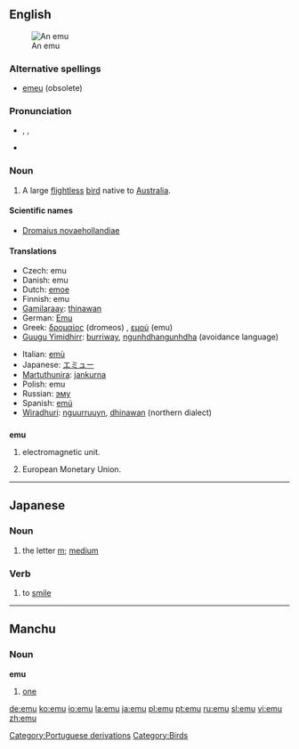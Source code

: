 {{wikipedia}}
{{see|Emu|EMU|ému|emù}}
==English==
[[Image:Emoe.jpg|thumb|An emu]]

===Alternative spellings===
*[[emeu]] (obsolete)

===Pronunciation===
*{{IPA|/ˈiːmjuː/}}, {{SAMPA|/"i:mju:/}}, {{enPR|ē'myoo͞}}
*{{rhymes|uː}}

===Noun===
{{en-noun}}

# A large [[flightless]] [[bird]] native to [[Australia]].

====Scientific names====
*[[Dromaius novaehollandiae]]

====Translations====
{{top}}
*Czech: emu {{m}}
*Danish: emu
*Dutch: [[emoe]] {{m}}
*Finnish: emu
*[[Gamilaraay]]: [[thinawan]]
*German: [[Emu]] {{m}}
*Greek: [[δρομαίος]] (dromeos) {{m}}, [[εμού]] (emu) {{n}}
*[[Guugu Yimidhirr]]: [[burriway]], [[ngunhdhangunhdha]] (avoidance language)
{{mid}}
*Italian: [[emù]] {{m}}
*Japanese: [[エミュー]]
*[[Martuthunira]]: [[jankurna]]
*Polish: emu
*Russian: [[эму]]
*Spanish: [[emú]] {{m}}
*[[Wiradhuri]]: [[nguurruuyn]], [[dhinawan]] (northern dialect)
{{bottom}}

==={{abbreviation}}===
'''emu'''

# {{rfv-sense}} electromagnetic unit.
# {{rfv-sense}} European Monetary Union.

[[Category:Portuguese derivations]]
[[Category:Birds]]

----

==Japanese==

===Noun===
{{ja-noun|r|hira=えむ}}

# {{ja-def|エム}} the letter [[m]]; [[medium]]

===Verb===
{{ja-verb|r|type=1|tr=intrans|hira=えむ}}

# {{ja-def|笑む}} to [[smile]]

----

==Manchu==

===Noun===
'''emu'''

# [[one]]

[[de:emu]]
[[ko:emu]]
[[io:emu]]
[[la:emu]]
[[ja:emu]]
[[pl:emu]]
[[pt:emu]]
[[ru:emu]]
[[sl:emu]]
[[vi:emu]]
[[zh:emu]]
